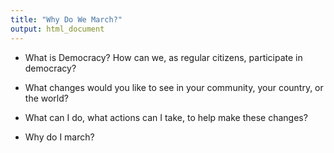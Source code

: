 ```yaml
---
title: "Why Do We March?"
output: html_document
---
```


* What is Democracy? How can we, as regular citizens, participate in democracy? 

* What changes would you like to see in your community, your country, or the world?

* What can I do, what actions can I take, to help make these changes?

* Why do I march?